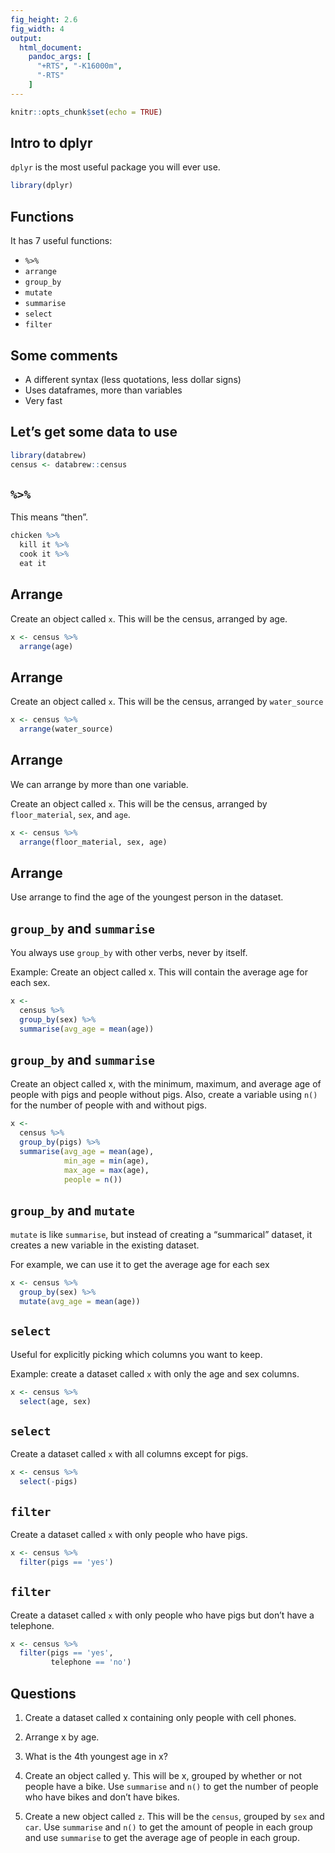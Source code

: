 ```yaml
---
fig_height: 2.6
fig_width: 4
output:
  html_document:
    pandoc_args: [
      "+RTS", "-K16000m",
      "-RTS"
    ]
---
```


```r
knitr::opts_chunk$set(echo = TRUE)
```

## Intro to dplyr

`dplyr` is the most useful package you will ever use.

```r
library(dplyr)
```

## Functions

It has 7 useful functions:

- `%>%`
- `arrange`
- `group_by`
- `mutate`
- `summarise`
- `select`
- `filter`

## Some comments

- A different syntax (less quotations, less dollar signs)
- Uses dataframes, more than variables
- Very fast

## Let's get some data to use

```r
library(databrew)
census <- databrew::census
```

## `%>%`

This means "then".

```r
chicken %>%
  kill it %>%
  cook it %>%
  eat it
```

## Arrange {.build}

Create an object called `x`. This will be the census, arranged by age.

```r
x <- census %>%
  arrange(age)
```


## Arrange {.build}

Create an object called `x`. This will be the census, arranged by `water_source`

```r
x <- census %>%
  arrange(water_source)
```


## Arrange {.build}

We can arrange by more than one variable.

Create an object called `x`. This will be the census, arranged by `floor_material`, `sex`, and `age`.


```r
x <- census %>%
  arrange(floor_material, sex, age)
```

## Arrange {.build}

Use arrange to find the age of the youngest person in the dataset.

## `group_by` and `summarise` {.build}

You always use `group_by` with other verbs, never by itself.

Example: Create an object called x. This will contain the average age for each sex.

```r
x <- 
  census %>%
  group_by(sex) %>%
  summarise(avg_age = mean(age))
```

## `group_by` and `summarise` {.build}

Create an object called x, with the minimum, maximum, and average age of people with pigs and people without pigs. Also, create a variable using `n()` for the number of people with and without pigs.

```r
x <- 
  census %>%
  group_by(pigs) %>%
  summarise(avg_age = mean(age),
            min_age = min(age),
            max_age = max(age),
            people = n())
```

## `group_by` and `mutate` {.build}

`mutate` is like `summarise`, but instead of creating a "summarical" dataset, it creates a new variable in the existing dataset.

For example, we can use it to get the average age for each sex

```r
x <- census %>%
  group_by(sex) %>%
  mutate(avg_age = mean(age))
```

## `select` {.build}

Useful for explicitly picking which columns you want to keep.

Example: create a dataset called `x` with only the age and sex columns.

```r
x <- census %>%
  select(age, sex)
```

## `select` {.build}

Create a dataset called `x` with all columns except for pigs.

```r
x <- census %>%
  select(-pigs)
```

## `filter` {.build}

Create a dataset called `x` with only people who have pigs.

```r
x <- census %>%
  filter(pigs == 'yes')
```

## `filter` {.build}

Create a dataset called `x` with only people who have pigs but don't have a telephone.

```r
x <- census %>%
  filter(pigs == 'yes',
         telephone == 'no')
```

## Questions

1. Create a dataset called x containing only people with cell phones.

2. Arrange x by age.

3. What is the 4th youngest age in x?

4. Create an object called y. This will be x, grouped by whether or not people have a bike. Use `summarise` and `n()` to get the number of people who have bikes and don't have bikes.

5. Create a new object called `z`. This will be the `census`, grouped by `sex` and `car`. Use `summarise` and `n()` to get the amount of people in each group and use `summarise` to get the average age of people in each group.



